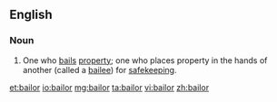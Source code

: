==English==

===Noun===
{{en-noun}}
# {{context|legal}} One who [[bail]]s [[property]]; one who places property in the hands of another (called a [[bailee]]) for [[safekeeping]].

[[et:bailor]]
[[io:bailor]]
[[mg:bailor]]
[[ta:bailor]]
[[vi:bailor]]
[[zh:bailor]]